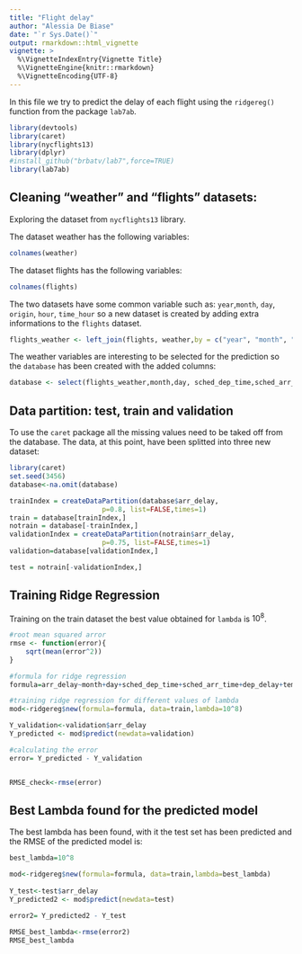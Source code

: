 ```yaml
---
title: "Flight delay"
author: "Alessia De Biase"
date: "`r Sys.Date()`"
output: rmarkdown::html_vignette
vignette: >
  %\VignetteIndexEntry{Vignette Title}
  %\VignetteEngine{knitr::rmarkdown}
  %\VignetteEncoding{UTF-8}
---
```


In this file we try to predict the delay of each flight using the `ridgereg()` function from the package `lab7ab`.

```r
library(devtools)
library(caret)
library(nycflights13)
library(dplyr)
#install_github("brbatv/lab7",force=TRUE)
library(lab7ab)
```

## Cleaning "weather" and "flights" datasets:

Exploring the dataset from `nycflights13` library.

The dataset weather has the following variables: 

```r
colnames(weather)
```

The dataset flights has the following variables:

```r
colnames(flights)
```

The two datasets have some common variable such as: `year`,`month`, `day`, `origin`, `hour`, `time_hour` so a new dataset is created by adding extra informations to the `flights` dataset. 

```r
flights_weather <- left_join(flights, weather,by = c("year", "month", "day", "origin", "hour", "time_hour"))
```

The weather variables are interesting to be selected for the prediction so the `database` has been created with the added columns:

```r
database <- select(flights_weather,month,day, sched_dep_time,sched_arr_time, dep_delay, arr_delay,temp,dewp,wind_dir, wind_speed,wind_gust,precip,pressure,visib)
```

## Data partition: test, train and validation

To use the `caret` package all the missing values need to be taked off from the database. 
The data, at this point, have been splitted into three new dataset: 

\itemize{

\item *train* 80% of the observations
\item *test* 5% of the observations
\item *validation* 15% of the observations

}

```r
library(caret)
set.seed(3456)
database<-na.omit(database)

trainIndex = createDataPartition(database$arr_delay, 
                       p=0.8, list=FALSE,times=1)
train = database[trainIndex,]
notrain = database[-trainIndex,]
validationIndex = createDataPartition(notrain$arr_delay, 
                       p=0.75, list=FALSE,times=1)
validation=database[validationIndex,]

test = notrain[-validationIndex,]
```

## Training Ridge Regression

Training on the train dataset the best value obtained for `lambda` is $10^{8}$.

```r
#root mean squared arror
rmse <- function(error){
    sqrt(mean(error^2))
}

#formula for ridge regression
formula=arr_delay~month+day+sched_dep_time+sched_arr_time+dep_delay+temp+dewp+wind_dir+ wind_speed+wind_gust+precip+pressure+visib 

#training ridge regression for different values of lambda
mod<-ridgereg$new(formula=formula, data=train,lambda=10^8)

Y_validation<-validation$arr_delay
Y_predicted <- mod$predict(newdata=validation)

#calculating the error
error= Y_predicted - Y_validation


RMSE_check<-rmse(error)
```

## Best Lambda found for the predicted model

The best lambda has been found, with it the test set has been predicted and the RMSE of the predicted model is:

```r

best_lambda=10^8

mod<-ridgereg$new(formula=formula, data=train,lambda=best_lambda)  
  
Y_test<-test$arr_delay
Y_predicted2 <- mod$predict(newdata=test)

error2= Y_predicted2 - Y_test

RMSE_best_lambda<-rmse(error2)
RMSE_best_lambda
```
